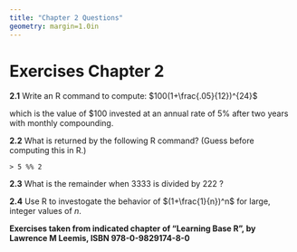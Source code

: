 ```yaml
---
title: "Chapter 2 Questions"
geometry: margin=1.0in
---
```

\pagenumbering{gobble}

# Exercises Chapter 2

__2.1__ Write an R command to compute: $100(1+\frac{.05}{12})^{24}$

which is the value of \$100 invested at an annual rate of 5% after two years with monthly compounding.

__2.2__ What is returned by the following R command? (Guess before computing this in R.)

```
> 5 %% 2
```

__2.3__ What is the remainder when 3333 is divided by 222 ?

__2.4__ Use R to investogate the behavior of $(1+\frac{1}{n})^n$ for large, integer values of $n$.



__Exercises taken from indicated chapter of "Learning Base R", by Lawrence M Leemis, ISBN 978-0-9829174-8-0__

